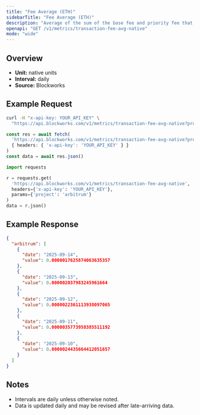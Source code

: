 ```yaml
---
title: "Fee Average (ETH)"
sidebarTitle: "Fee Average (ETH)"
description: "Average of the sum of the base fee and priority fee that day in native chain token"
openapi: "GET /v1/metrics/transaction-fee-avg-native"
mode: "wide"
---
```


## Overview

- **Unit:** native units
- **Interval:** daily
- **Source:** Blockworks

## Example Request

<CodeGroup>

```bash cURL
curl -H "x-api-key: YOUR_API_KEY" \
  "https://api.blockworks.com/v1/metrics/transaction-fee-avg-native?project=arbitrum"
```

```typescript TypeScript
const res = await fetch(
  'https://api.blockworks.com/v1/metrics/transaction-fee-avg-native?project=arbitrum',
  { headers: { 'x-api-key': 'YOUR_API_KEY' } }
)
const data = await res.json()
```

```python Python
import requests

r = requests.get(
  'https://api.blockworks.com/v1/metrics/transaction-fee-avg-native',
  headers={'x-api-key': 'YOUR_API_KEY'},
  params={'project': 'arbitrum'}
)
data = r.json()
```

</CodeGroup>

## Example Response

```json
{
  "arbitrum": [
    {
      "date": "2025-09-14",
      "value": 0.0000017625874063635357
    },
    {
      "date": "2025-09-13",
      "value": 0.000002037983245961664
    },
    {
      "date": "2025-09-12",
      "value": 0.0000022361113938097065
    },
    {
      "date": "2025-09-11",
      "value": 0.0000035773958385511192
    },
    {
      "date": "2025-09-10",
      "value": 0.0000024435664412051657
    }
  ]
}
```

## Notes
- Intervals are daily unless otherwise noted.
- Data is updated daily and may be revised after late-arriving data.